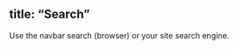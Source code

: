 title: "Search"
---
::: callout-tip
Use the navbar search (browser) or your site search engine.
:::
